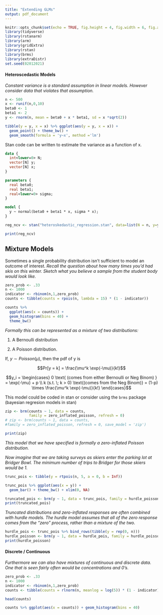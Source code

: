 ```yaml
---
title: "Extending GLMs"
output: pdf_document
---
```


\renewcommand{\vec}[1]{\mathbf{#1}}

```r
knitr::opts_chunk$set(echo = TRUE, fig.height = 4, fig.width = 6, fig.align = 'center')
library(tidyverse) 
library(rstanarm)
library(arm)
library(gridExtra)
library(rstan)
library(brms)
library(extraDistr)
set.seed(02012021)
```

#### Heteroscedastic Models

_Constant variance is a standard assumption in linear models. However consider data that violates that assumption._

\vfill

```r
n <- 500
x <- runif(n,0,10)
beta0 <- 1
beta1 <- 2
y <- rnorm(n, mean = beta0 + x * beta1, sd = x *sqrt(2))

tibble(y = y, x = x) %>% ggplot(aes(y = y, x = x)) +
  geom_point() + theme_bw() + 
  geom_smooth(formula = 'y~x', method ='lm')
```
\vfill
\newpage

Stan code can be written to estimate the variance as a function of x.

```stan
data {
  int<lower=0> N;
  vector[N] y;
  vector[N] x;
}

parameters {
  real beta0;
  real beta1;
  real<lower=0> sigma;
}

model {
  y ~ normal(beta0 + beta1 * x, sigma * x);
}

```


\vfill
```r
reg_ncv <- stan("heteroskedastic_regression.stan", data=list(N = n, y=y, x = x), refresh = 0)
```

\vfill

```r
print(reg_ncv)
```

\newpage

## Mixture Models

Sometimes a single probability distribution isn't sufficient to model an outcome of interest. _Recall the question about how many times you'd had skis on this winter. Sketch what you believe a sample from the student body would look like._

\vfill

```r
zero_prob <- .33
n <- 1000
indicator <- rbinom(n,1,zero_prob)
counts <- tibble(counts = rpois(n, lambda = 15) * (1 - indicator))

counts %>% 
  ggplot(aes(x = counts)) + 
  geom_histogram(bins = 40) + 
  theme_bw()
```

\vfill

_Formally this can be represented as a mixture of two distributions:_

1. A Bernoulli distribution

\vfill
2. A Poisson distribution.

\vfill

If, $y \sim Poisson(\mu)$, then the pdf of y is

$$Pr[y = k] = \frac{\mu^k \exp(-\mu)}{k!}$$




$$y_i = \begin{cases}
 0 \text{ (comes from either Bernoulli or Neg Binom) } = \exp(-\mu) + p \\
 k (s.t. \; k > 0) \text{(comes from the Neg Binom)} = (1-p) \times \frac{\mu^k \exp(-\mu)}{k!}
\end{cases}$$

\vfill



\newpage

This model could be coded in stan or consider using the `brms` package (bayesian regresion models in stan)

\vfill

```r
zip <- brm(counts ~ 1, data = counts, 
           family = zero_inflated_poisson, refresh = 0)
# zip <- brm(counts ~ 1, data = counts, 
#family = zero_inflated_poisson, refresh = 0, save_model = 'zip')
```

\vfill

```r
print(zip)
```


\newpage


_This model that we have specified is formally a zero-inflated Poisson distribution._ 

\vfill

_Now imagine that we are taking surveys as skiers enter the parking lot at Bridger Bowl. The minimum number of trips to Bridger for those skiers would be 1._

\vfill

```r
trunc_pois <- tibble(y = rtpois(n, 5, a = 0, b = Inf))

trunc_pois %>% ggplot(aes(x = y)) + 
  geom_bar() + theme_bw() + xlim(0, NA)
```

\vfill


```r
truncated_pois <- brm(y ~ 1, data = trunc_pois, family = hurdle_poisson, refresh = 0)
print(truncated_pois)
```

\vfill

\newpage

_Truncated distributions and zero-inflated responses are often combined with hurdle models. The hurdle model assumes that all of the zero response comes from the "zero" process, rather than a mixture of the two._

```r
hurdle_pois <- trunc_pois %>% bind_rows(tibble(y = rep(0, n)))
hurdle_poisson <- brm(y ~ 1, data = hurdle_pois, family = hurdle_poisson, refresh = 0)
print(hurdle_poisson)
```

#### Discrete / Continuous

_Furthermore we can also have mixtures of continuous and discrete data. One that is seen fairly often would be concentrations and 0's._

```r
zero_prob <- .33
n <- 1000
indicator <- rbinom(n,1,zero_prob)
counts <- tibble(counts = rlnorm(n, meanlog = log(5)) * (1 - indicator))

head(counts)

counts %>% ggplot(aes(x = counts)) + geom_histogram(bins = 40)
```


